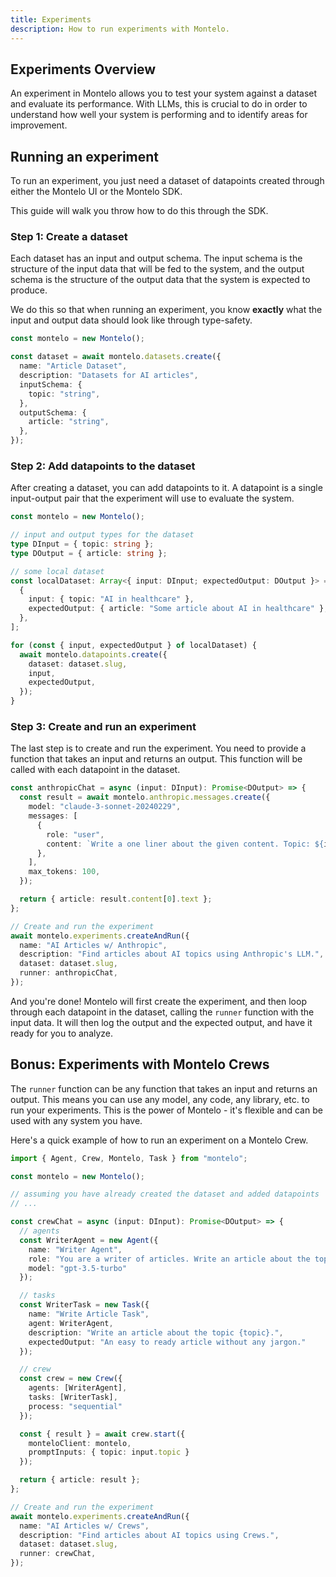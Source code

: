 ```yaml
---
title: Experiments
description: How to run experiments with Montelo.
---
```


## Experiments Overview

An experiment in Montelo allows you to test your system against a dataset and evaluate its performance. With LLMs, this
is crucial to do in order to understand how well your system is performing and to identify areas for improvement.

## Running an experiment

To run an experiment, you just need a dataset of datapoints created through either the Montelo UI or the Montelo SDK.

This guide will walk you throw how to do this through the SDK.

### Step 1: Create a dataset

Each dataset has an input and output schema. The input schema is the structure of the input data that will be fed to
the system, and the output schema is the structure of the output data that the system is expected to produce.

We do this so that when running an experiment, you know **exactly** what the input and output data should look like
through type-safety.

```typescript
const montelo = new Montelo();

const dataset = await montelo.datasets.create({
  name: "Article Dataset",
  description: "Datasets for AI articles",
  inputSchema: {
    topic: "string",
  },
  outputSchema: {
    article: "string",
  },
});
```

### Step 2: Add datapoints to the dataset

After creating a dataset, you can add datapoints to it. A datapoint is a single input-output pair that the experiment
will use to evaluate the system.

```typescript
const montelo = new Montelo();

// input and output types for the dataset
type DInput = { topic: string };
type DOutput = { article: string };

// some local dataset
const localDataset: Array<{ input: DInput; expectedOutput: DOutput }> = [
  {
    input: { topic: "AI in healthcare" },
    expectedOutput: { article: "Some article about AI in healthcare" },
  },
];

for (const { input, expectedOutput } of localDataset) {
  await montelo.datapoints.create({
    dataset: dataset.slug,
    input,
    expectedOutput,
  });
}
```

### Step 3: Create and run an experiment

The last step is to create and run the experiment. You need to provide a function that takes an input and returns an
output. This function will be called with each datapoint in the dataset.

```typescript
const anthropicChat = async (input: DInput): Promise<DOutput> => {
  const result = await montelo.anthropic.messages.create({
    model: "claude-3-sonnet-20240229",
    messages: [
      {
        role: "user",
        content: `Write a one liner about the given content. Topic: ${input.topic}`,
      },
    ],
    max_tokens: 100,
  });

  return { article: result.content[0].text };
};

// Create and run the experiment
await montelo.experiments.createAndRun({
  name: "AI Articles w/ Anthropic",
  description: "Find articles about AI topics using Anthropic's LLM.",
  dataset: dataset.slug,
  runner: anthropicChat,
});
```

And you're done! Montelo will first create the experiment, and then loop through each datapoint in the dataset,
calling the `runner` function with the input data. It will then log the output and the expected output, and have it ready
for you to analyze.

## Bonus: Experiments with Montelo Crews

The `runner` function can be any function that takes an input and returns an output. This means you can use any model,
any code, any library, etc. to run your experiments. This is the power of Montelo - it's flexible and can be used with
any system you have.

Here's a quick example of how to run an experiment on a Montelo Crew.

```typescript
import { Agent, Crew, Montelo, Task } from "montelo";

const montelo = new Montelo();

// assuming you have already created the dataset and added datapoints
// ...

const crewChat = async (input: DInput): Promise<DOutput> => {
  // agents
  const WriterAgent = new Agent({
    name: "Writer Agent",
    role: "You are a writer of articles. Write an article about the topic {topic}",
    model: "gpt-3.5-turbo"
  });

  // tasks
  const WriterTask = new Task({
    name: "Write Article Task",
    agent: WriterAgent,
    description: "Write an article about the topic {topic}.",
    expectedOutput: "An easy to ready article without any jargon."
  });

  // crew
  const crew = new Crew({
    agents: [WriterAgent],
    tasks: [WriterTask],
    process: "sequential"
  });

  const { result } = await crew.start({
    monteloClient: montelo,
    promptInputs: { topic: input.topic }
  });

  return { article: result };
};

// Create and run the experiment
await montelo.experiments.createAndRun({
  name: "AI Articles w/ Crews",
  description: "Find articles about AI topics using Crews.",
  dataset: dataset.slug,
  runner: crewChat,
});
```